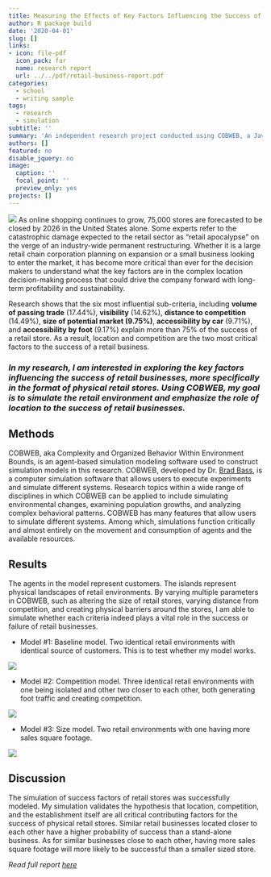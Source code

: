 ```yaml
---
title: Measuring the Effects of Key Factors Influencing the Success of Retail Businesses
author: R package build
date: '2020-04-01'
slug: []
links:
- icon: file-pdf
  icon_pack: far
  name: research report
  url: ../../pdf/retail-business-report.pdf
categories:
  - school
  - writing sample
tags:
  - research
  - simulation
subtitle: ''
summary: 'An independent research project conducted using COBWEB, a Java based simulation software.'
authors: []
featured: no
disable_jquery: no
image:
  caption: ''
  focal_point: ''
  preview_only: yes
projects: []
---
```

![](https://raw.githubusercontent.com/mamaggie/maggiema.rbind.io/main/content/project/COBWEBsimulation/retail.png)
As online shopping continues to grow, 75,000 stores are forecasted to be closed by 2026 in the United
States alone. Some experts refer to the catastrophic damage expected to the retail sector as “retail
apocalypse” on the verge of an industry-wide permanent restructuring. Whether it is a large retail chain
corporation planning on expansion or a small business looking to enter the market, it has become
more critical than ever for the decision makers to understand what the key factors are in the complex
location decision-making process that could drive the company forward with long-term profitability and
sustainability.  

Research shows that the six most influential sub-criteria, including **volume of passing
trade** (17.44%), **visibility** (14.62%), **distance to competition** (14.49%), **size of potential market (9.75%)**, **accessibility by car** (9.71%), and **accessibility by foot** (9.17%) explain more than 75% of the success of a retail store. As a result, location and competition are the two most critical factors to the success of a retail business.  

### *In my research, I am interested in exploring the key factors influencing the success of retail businesses, more specifically in the format of physical retail stores. Using COBWEB, my goal is to simulate the retail environment and emphasize the role of location to the success of retail businesses.*  

## Methods  

COBWEB, aka Complexity and Organized Behavior Within Environment Bounds, is an agent-based simulation modeling software used to construct simulation models in this research. COBWEB, developed by Dr. [Brad Bass](http://www.ourpolesourplanet.org/toronto.html), is a computer simulation software that allows users to execute experiments and simulate different systems. Research topics within a wide range of disciplines in which COBWEB can be applied to include simulating environmental changes, examining population growths, and analyzing complex behavioral patterns. COBWEB has many features that allow users to simulate different systems. Among which, simulations function critically and almost entirely on the movement and consumption of agents and the available resources.  

## Results  

The agents in the model represent customers. The islands represent physical landscapes of retail environments. By varying multiple parameters in COBWEB, such as altering the size of retail stores, varying distance from competition, and creating physical barriers around the stores, I am able to simulate whether each criteria indeed plays a vital role in the success or failure of retail businesses.  

* Model #1: Baseline model. Two identical retail environments with identical source of customers.
This is to test whether my model works.  

![](https://raw.githubusercontent.com/mamaggie/maggiema.rbind.io/main/content/project/COBWEBsimulation/baseline.png)

* Model #2: Competition model. Three identical retail environments with one being isolated and
other two closer to each other, both generating foot traffic and creating competition.  

![](https://raw.githubusercontent.com/mamaggie/maggiema.rbind.io/main/content/project/COBWEBsimulation/competition.png)  

* Model #3: Size model. Two retail environments with one having more sales square footage.  

![](https://raw.githubusercontent.com/mamaggie/maggiema.rbind.io/main/content/project/COBWEBsimulation/size.png)

## Discussion  

The simulation of success factors of retail stores was successfully modeled. My simulation validates the
hypothesis that location, competition, and the establishment itself are all critical contributing factors for
the success of physical retail stores. Similar retail businesses located closer to each other have a higher
probability of success than a stand-alone business. As for similar businesses close to each other, having
more sales square footage will more likely to be successful than a smaller sized store.  

*Read full report [here](../../pdf/retail-business-report.pdf)*

